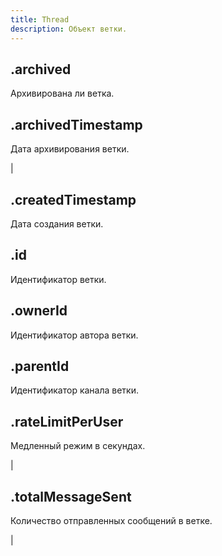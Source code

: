 ```yaml
---
title: Thread
description: Объект ветки.
---
```


## .archived

Архивирована ли ветка.

<MdnRef dataType="Boolean" />

## .archivedTimestamp

Дата архивирования ветки.

<MdnRef dataType="Number" /> | <MdnRef dataType="null" />

## .createdTimestamp

Дата создания ветки.

<MdnRef dataType="Number" />

## .id

Идентификатор ветки.

<MdnRef dataType="String" />

## .ownerId

Идентификатор автора ветки.

<MdnRef dataType="String" />

## .parentId

Идентификатор канала ветки.

<MdnRef dataType="String" />

## .rateLimitPerUser

Медленный режим в секундах.

<MdnRef dataType="Number" /> | <MdnRef dataType="null" />

## .totalMessageSent

Количество отправленных сообщений в ветке.

<MdnRef dataType="Number" /> | <MdnRef dataType="null" />
